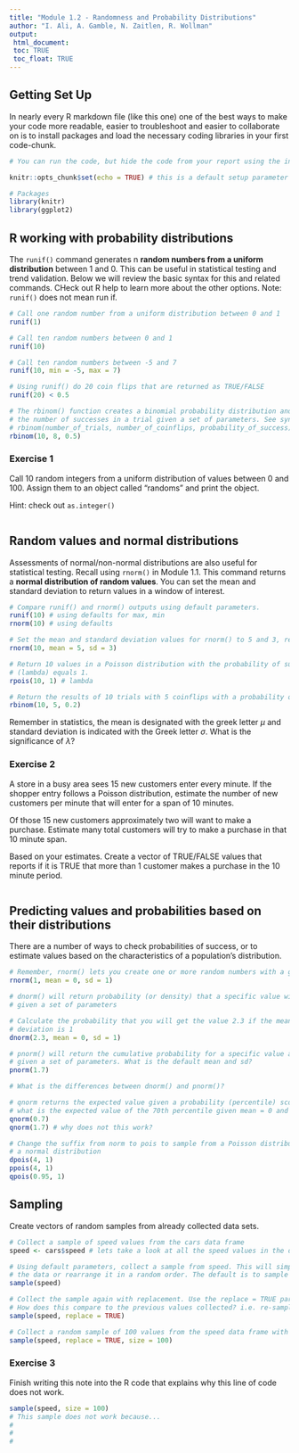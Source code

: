 ```yaml
---
title: "Module 1.2 - Randomness and Probability Distributions"
author: "I. Ali, A. Gamble, N. Zaitlen, R. Wollman"
output: 
 html_document:
 toc: TRUE
 toc_float: TRUE
---
```


## Getting Set Up

In nearly every R markdown file (like this one) one of the best ways to make your code more readable, easier to troubleshoot and easier to collaborate on is to install packages and load the necessary coding libraries in your first code-chunk.

```r
# You can run the code, but hide the code from your report using the include = FALSE parameter

knitr::opts_chunk$set(echo = TRUE) # this is a default setup parameter for Rmd

# Packages
library(knitr)
library(ggplot2)

```

## R working with probability distributions

The `runif()` command generates n **random numbers from a uniform distribution** between 1 and 0. This can be useful in statistical testing and trend validation. Below we will review the basic syntax for this and related commands. CHeck out R help to learn more about the other options. 
Note: `runif()` does not mean run if.

```r

# Call one random number from a uniform distribution between 0 and 1
runif(1)

# Call ten random numbers between 0 and 1
runif(10)

# Call ten random numbers between -5 and 7
runif(10, min = -5, max = 7)

# Using runif() do 20 coin flips that are returned as TRUE/FALSE
runif(20) < 0.5

# The rbinom() function creates a binomial probability distribution and calculates 
# the number of successes in a trial given a set of parameters. See syntax below
# rbinom(number_of_trials, number_of_coinflips, probability_of_success)
rbinom(10, 8, 0.5)

```

### Exercise 1

Call 10 random integers from a uniform distribution of values between 0 and 100. Assign them to an object called "randoms" and print the object.

Hint: check out `as.integer()`

```r



```

## Random values and normal distributions

Assessments of normal/non-normal distributions are also useful for statistical testing. 
Recall using `rnorm()` in Module 1.1. This command returns a **normal distribution of random values**.
You can set the mean and standard deviation to return values in a window of interest.

```r

# Compare runif() and rnorm() outputs using default parameters. 
runif(10) # using defaults for max, min
rnorm(10) # using defaults

# Set the mean and standard deviation values for rnorm() to 5 and 3, respectively
rnorm(10, mean = 5, sd = 3) 

# Return 10 values in a Poisson distribution with the probability of success
# (lambda) equals 1. 
rpois(10, 1) # lambda

# Return the results of 10 trials with 5 coinflips with a probability of success 0.2.
rbinom(10, 5, 0.2)

```

Remember in statistics, the mean is designated with the greek letter $\mu$ and standard deviation is indicated with the Greek letter $\sigma$. What is the significance of $\lambda$?

### Exercise 2

A store in a busy area sees 15 new customers enter every minute. If the shopper entry follows a Poisson distribution, estimate the number of new customers per minute that will enter for a span of 10 minutes.

Of those 15 new customers approximately two will want to make a purchase. Estimate many total customers will try to make a purchase in that 10 minute span. 

Based on your estimates. Create a vector of TRUE/FALSE values that reports if it is TRUE that more than 1 customer makes a purchase in the 10 minute period. 

```r



```

## Predicting values and probabilities based on their distributions

There are a number of ways to check probabilities of success, or to estimate values based on the characteristics of a population's distribution.

```r

# Remember, rnorm() lets you create one or more random numbers with a given mean and standard deviation
rnorm(1, mean = 0, sd = 1) 

# dnorm() will return probability (or density) that a specific value will occur 
# given a set of parameters

# Calculate the probability that you will get the value 2.3 if the mean is 0 and standard
# deviation is 1
dnorm(2.3, mean = 0, sd = 1) 

# pnorm() will return the cumulative probability for a specific value and all values below it
# given a set of parameters. What is the default mean and sd?
pnorm(1.7) 

# What is the differences between dnorm() and pnorm()?

# qnorm returns the expected value given a probability (percentile) score 
# what is the expected value of the 70th percentile given mean = 0 and sd = 1?
qnorm(0.7) 
qnorm(1.7) # why does not this work? 

# Change the suffix from norm to pois to sample from a Poisson distribution instead of
# a normal distribution
dpois(4, 1)
ppois(4, 1)
qpois(0.95, 1)


```

## Sampling

Create vectors of random samples from already collected data sets. 

```r

# Collect a sample of speed values from the cars data frame
speed <- cars$speed # lets take a look at all the speed values in the data frame

# Using default parameters, collect a sample from speed. This will simply permute
# the data or rearrange it in a random order. The default is to sample without replacement
sample(speed) 

# Collect the sample again with replacement. Use the replace = TRUE parameter. 
# How does this compare to the previous values collected? i.e. re-sampling for bootstrap
sample(speed, replace = TRUE) 

# Collect a random sample of 100 values from the speed data frame with replacement
sample(speed, replace = TRUE, size = 100) 

```

### Exercise 3

Finish writing this note into the R code that explains why this line of code does not work.

```r

sample(speed, size = 100)
# This sample does not work because...
#
#
#

```
